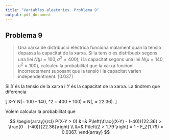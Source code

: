 ```yaml
---
title: "Variables aleatories. Problema 9"
output: pdf_document
---
```


## Problema 9

> Una xarxa de distribució elèctrica funciona malament quan la tensió depassa la capacitat de la xarxa. Si la tensió es distribueix segons una llei $N(\mu=100, \sigma^2=400)$, i la capacitat segons una llei $N(\mu = 140, \sigma^2 = 100)$, calculeu la probabilitat que la xarxa funcioni incorrectament suposant que la tensió i la capacitat varien independentment. [0.037]

Si $X$ és la tensio de la xarxa i $Y$ és la capacitat de la xarxa. La tindrem que diferència 

\[
X-Y \sim N(\mu = 100 - 140, \sigma^2 = 400 + 100) = N(\mu=-40, \sigma = 22.36).
\]

Volem calcular la probabilitat que

$$
\begin{array}{rcl}
P(X-Y > 0) &=& P\left(\frac{(X-Y) - (-40)}{22.36} > \frac{0 - (-40)}{22.36}\right) \\
&=& P\left(Z > 1.79 \right) = 1 - F_Z(1.79) = 0.0367.
\end{array}
$$